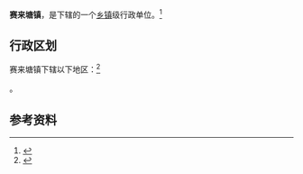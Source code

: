 {{中国乡级行政区|63/26/22/100/000}}

'''赛来塘镇'''，是{{PRC admin/fullname|63/26/22/100/000|3}}下辖的一个[[乡镇|乡镇]]级行政单位。<ref>{{PRC admin/ref sgc|{{PRC admin/parent|63/26/22/100/000}}}}</ref>

== 行政区划 ==

赛来塘镇下辖以下地区：<ref>{{PRC admin/ref sgc|63/26/22/100/000}}</ref>

{{PRC admin/children|63/26/22/100/000}}。

== 参考资料 ==

{{reflist}}

{{行政区划小作品}}
{{PRC admin/navcat|63/26/22/100/000}}